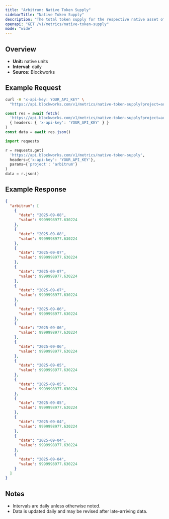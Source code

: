 ```yaml
---
title: "Arbitrum: Native Token Supply"
sidebarTitle: "Native Token Supply"
description: "The total token supply for the respective native asset of that chain. Inclusive of all locked tokens."
openapi: "GET /v1/metrics/native-token-supply"
mode: "wide"
---
```


## Overview

- **Unit:** native units
- **Interval:** daily
- **Source:** Blockworks

## Example Request

<CodeGroup>

```bash cURL
curl -H "x-api-key: YOUR_API_KEY" \
  "https://api.blockworks.com/v1/metrics/native-token-supply?project=arbitrum"
```

```typescript TypeScript
const res = await fetch(
  'https://api.blockworks.com/v1/metrics/native-token-supply?project=arbitrum',
  { headers: { 'x-api-key': 'YOUR_API_KEY' } }
)
const data = await res.json()
```

```python Python
import requests

r = requests.get(
  'https://api.blockworks.com/v1/metrics/native-token-supply',
  headers={'x-api-key': 'YOUR_API_KEY'},
  params={'project': 'arbitrum'}
)
data = r.json()
```

</CodeGroup>

## Example Response

```json
{
  "arbitrum": [
    {
      "date": "2025-09-08",
      "value": 9999998977.630224
    },
    {
      "date": "2025-09-08",
      "value": 9999998977.630224
    },
    {
      "date": "2025-09-07",
      "value": 9999998977.630224
    },
    {
      "date": "2025-09-07",
      "value": 9999998977.630224
    },
    {
      "date": "2025-09-07",
      "value": 9999998977.630224
    },
    {
      "date": "2025-09-06",
      "value": 9999998977.630224
    },
    {
      "date": "2025-09-06",
      "value": 9999998977.630224
    },
    {
      "date": "2025-09-06",
      "value": 9999998977.630224
    },
    {
      "date": "2025-09-05",
      "value": 9999998977.630224
    },
    {
      "date": "2025-09-05",
      "value": 9999998977.630224
    },
    {
      "date": "2025-09-05",
      "value": 9999998977.630224
    },
    {
      "date": "2025-09-04",
      "value": 9999998977.630224
    },
    {
      "date": "2025-09-04",
      "value": 9999998977.630224
    },
    {
      "date": "2025-09-04",
      "value": 9999998977.630224
    }
  ]
}
```

## Notes
- Intervals are daily unless otherwise noted.
- Data is updated daily and may be revised after late-arriving data.